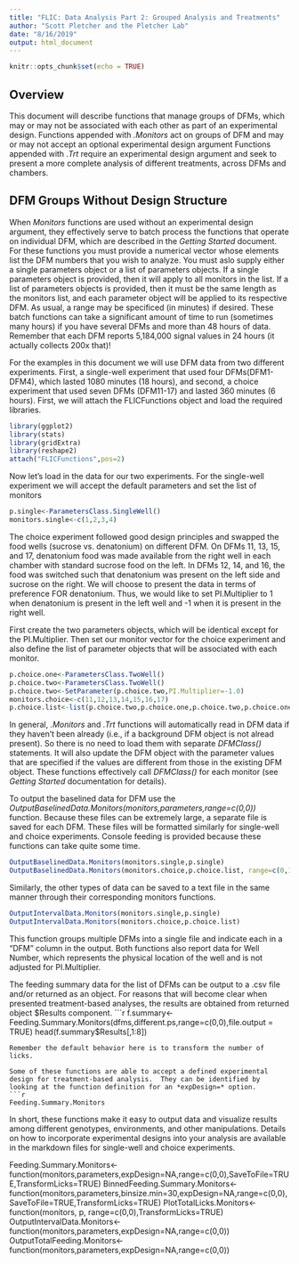 ```yaml
---
title: "FLIC: Data Analysis Part 2: Grouped Analysis and Treatments"
author: "Scott Pletcher and the Pletcher Lab"
date: "8/16/2019"
output: html_document
---
```


```r
knitr::opts_chunk$set(echo = TRUE)
```

## Overview

This document will describe  functions that manage groups of DFMs, which may or may not be associated with each other as part of an experimental design. Functions appended with *.Monitors* act on groups of DFM and may or may not accept an optional experimental design argument  Functions appended with *.Trt* require an experimental design argument and seek to present a more complete analysis of different treatments, across DFMs and chambers.

## DFM Groups Without Design Structure

When *Monitors* functions are used without an experimental design argument, they effectively serve to batch process the functions that operate on individual DFM, which are described in the *Getting Started* document.
For these functions you must provide a numerical vector whose elements list the DFM numbers that you wish to analyze. You must aslo supply either a single parameters object or a list of parameters objects. If a single parameters object is provided, then it will apply to all monitors in the list.  If a list of parameters objects is provided, then it must be the same length as the monitors list, and each parameter object will be applied to its respective DFM. As usual, a range may be specificed (in minutes) if desired.  These batch functions can take a significant amount of time to run (sometimes many hours) if you have several DFMs and more than 48 hours of data. Remember that each DFM reports 5,184,000 signal values in 24 hours (it actually collects 200x that)!

For the examples in this document we will use DFM data from two different experiments.  First, a single-well experiment that used four DFMs(DFM1-DFM4), which lasted 1080 minutes (18 hours), and second, a choice experiment that used seven DFMs (DFM11-17) and lasted 360 minutes (6 hours). First, we will attach the FLICFunctions object and load the required libraries.

```r
library(ggplot2)
library(stats)
library(gridExtra)
library(reshape2)
attach("FLICFunctions",pos=2)
```

Now let's load in the data for our two experiments.  For the single-well experiment we will accept the default parameters and set the list of monitors

```r
p.single<-ParametersClass.SingleWell()
monitors.single<-c(1,2,3,4)
```

The choice experiment followed good design principles and swapped the food wells (sucrose vs. denatonium) on different DFM. On DFMs 11, 13, 15, and 17, denatonium food was made available from the right well in each chamber with standard sucrose food on the left.  In DFMs 12, 14, and 16, the food was switched such that denatonium was present on the left side and sucrose on the right. We will choose to present the data in terms of preference FOR denatonium.  Thus, we would like to set PI.Multiplier to 1 when denatonium is present in the left well and -1 when it is present in the right well.

First create the two parameters objects, which will be identical except for the PI.Multiplier. Then set our monitor vector for the choice experiment and also define the list of parameter objects that will be associated with each monitor.

```r
p.choice.one<-ParametersClass.TwoWell()
p.choice.two<-ParametersClass.TwoWell()
p.choice.two<-SetParameter(p.choice.two,PI.Multiplier=-1.0)
monitors.choice<-c(11,12,13,14,15,16,17)
p.choice.list<-list(p.choice.two,p.choice.one,p.choice.two,p.choice.one,p.choice.two,p.choice.one,p.choice.two)
```

In general, *.Monitors* and *.Trt* functions will automatically read in DFM data if they haven't been already (i.e., if a background DFM object is not alread present). So there is no need to load them with separate *DFMClass()* statements.  It will also update the DFM object with the parameter values that are specified if the values are different from those in the existing DFM object.  These functions effectively call *DFMClass()* for each monitor (see *Getting Started* documentation for details).

To output the baselined data for DFM use the *OutputBaselinedData.Monitors(monitors,parameters,range=c(0,0))* function.  Because these files can be extremely large, a separate file is saved for each DFM.  These files will be formatted similarly for single-well and choice experiments. Console feeding is provided because these functions can take quite some time.
```r
OutputBaselinedData.Monitors(monitors.single,p.single)
OutputBaselinedData.Monitors(monitors.choice,p.choice.list, range=c(0,15)) ## Applies parameters objects to DFM objects elementwise.
```


Similarly, the other types of data can be saved to a text file in the same manner through their corresponding monitors functions.
```r
OutputIntervalData.Monitors(monitors.single,p.single)
OutputIntervalData.Monitors(monitors.choice,p.choice.list)
```

This function groups multiple DFMs into a single file and indicate each in a "DFM" column in the output.  Both functions also report data for Well Number, which represents the physical location of the well and is not adjusted for PI.Multiplier.



The feeding summary data for the list of DFMs can be output to a .csv file and/or returned as an object. For reasons that will become clear when presented treatment-based analyses, the results are obtained from returned object $Results component. 
```r
f.summary<-Feeding.Summary.Monitors(dfms,different.ps,range=c(0,0),file.output = TRUE)
head(f.summary$Results[,1:8])
```
Remember the default behavior here is to transform the number of licks.

Some of these functions are able to accept a defined experimental design for treatment-based analysis.  They can be identified by looking at the function definition for an *expDesign=* option. 
```r
Feeding.Summary.Monitors
```
In short, these functions make it easy to output data and visualize results among different genotypes, environments, and other manipulations.  Details on how to incorporate experimental designs into your analysis are available in the markdown files for single-well and choice experiments.



Feeding.Summary.Monitors<-function(monitors,parameters,expDesign=NA,range=c(0,0),SaveToFile=TRUE,TransformLicks=TRUE)
BinnedFeeding.Summary.Monitors<-function(monitors,parameters,binsize.min=30,expDesign=NA,range=c(0,0),SaveToFile=TRUE,TransformLicks=TRUE)
PlotTotalLicks.Monitors<-function(monitors, p, range=c(0,0),TransformLicks=TRUE)
OutputIntervalData.Monitors<-function(monitors,parameters,expDesign=NA,range=c(0,0))
OutputTotalFeeding.Monitors<-function(monitors,parameters,expDesign=NA,range=c(0,0))
